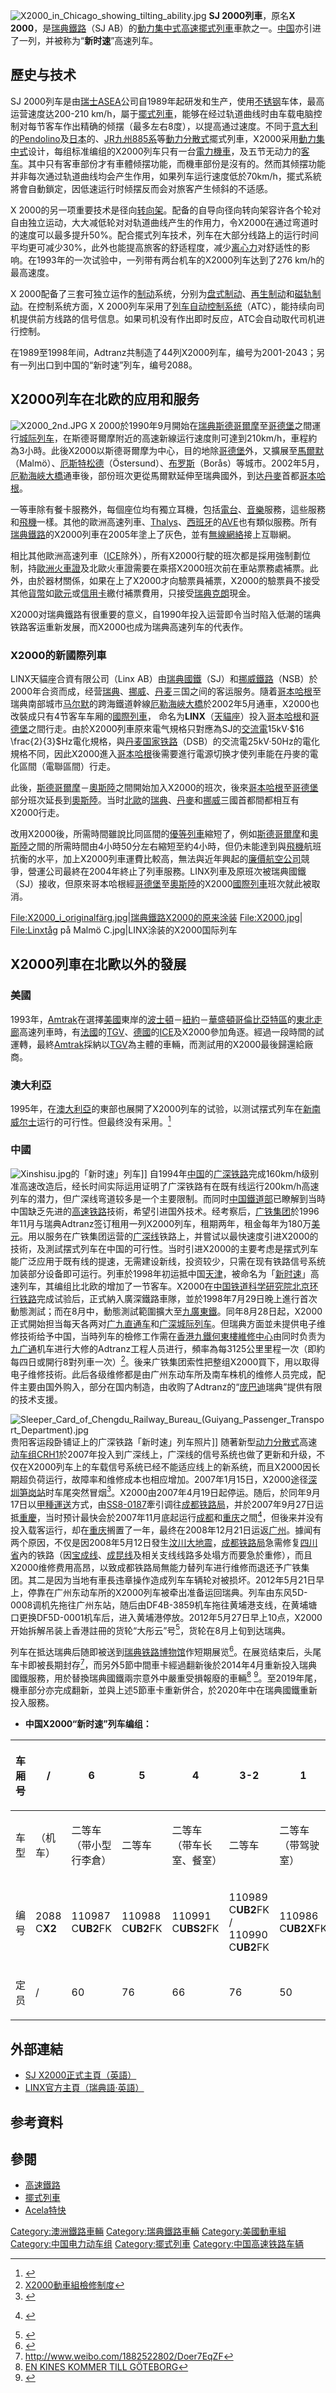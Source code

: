 {{Redirect2|新時速|「'''藍箭'''」列車|中國鐵路DJJ1型電力動車組}}
{{NoteTA|G1=Railway}}
{{鐵路車輛
|車輛名稱=SJ2000 高速列车
|公司色=grey
|圖像 = X2 Graverfors.jpg
|圖像說明 = [[瑞典鐵路|瑞典鐵路]]（[[SJ_AB|SJ AB]]）拥有的SJ2000
|列車編組=1M4T （挪威“LINX”）/ <br />1M5T / <br />1M6T（瑞典鐵路、中国“新时速”）/ <br />2M12T（重聯）
|起動加速度= （1.62km/h/s）0.45 m/s²
|營運最高速度=200
|設計最高速度=210
|試驗最高速度=276
|編組載客量=（6T）415
|減速度（正常） = （3.6km/h/s）1 m/s²
|減速度（緊急） = （4.58km/h/s）1.27 m/s²
|編組長度 = （1M6T）169.8
|全闊 = 3080
|全高 = 机车车受电弓降弓时：4300mm<br />拖车：4100
|車輛重量 =398 
|編組總重量 =（1M6T）365
|軌距 = 1435
|電化方式 = 15kV·<math>16 \frac{2}{3}</math>Hz（[[瑞典铁路公司|瑞典铁路公司]]、[[挪威国铁|挪威国铁]]）

25kV·50Hz（[[廣深鐵路|廣深鐵路]]、[[丹麦国铁|丹麦国铁]]、[[美国国铁|美国国铁]]、{{tsl|en|CountryLink}}）
|轉向架 = 拖车：自导向径向转向架
|輸出 = 
|牽引電動機 = [[ASEA|ASEA]]/[[ABB|ABB]]製開放式內扇形[[異步電動機|三相誘導]]牽引電動機MJA-3952型
|電動機輸出 = 815 kW（持續）<br/>1000 kW（一小時連續值）
|編組輸出 = 3260 kW
|齒輪比 = 
|驅動裝置 = 
|控制裝置 = ASEA/ABB製[[可關斷晶閘管|GTO]]-[[VVVF|VVVF]]
|制動方式 = [[盘式制动|盘式制动]]、[[再生制动|再生制动]]、[[磁轨制动|磁轨制动]]
|車身物料 = [[不锈钢|不锈钢]]
|保安裝置 = [[列车自动控制系统|列车自动控制系统]]（ATC）
|訊號系統 = 
|製造商 = [[ASEA|ASEA]]、[[ABB|ABB]]、[[Adtranz|Adtranz]]
|製造年份 = 1989-1998
|用戶={{flagicon|SWE}} [[瑞典國鐵|瑞典國鐵]]→[[SJ_AB|瑞典铁路公司]]（SJ AB）<ref>{{cite web|title=瑞典國鐵列車介紹|url=https://www.sj.se/en/about/about-sj/our-trains.html|website=瑞典國鐵 (SJ AB)|accessdate=2018-03-16|archive-date=2017-11-07|archive-url=https://web.archive.org/web/20171107025602/https://www.sj.se/en/about/about-sj/our-trains.html|dead-url=no}}</ref><br>{{CHN}}[[廣深鐵路股份有限公司|廣深鐵路股份有限公司]]（新时速，退役後曾封存，其中5節中間車廂及1節機車經過翻新後重新投入瑞典國鐵服務）
|牵引力=117.4kN（持续）；160kN（起动）|定员=399|动车轮径=1080mm|轴重=动车25t，拖车18t}}
[[File:X2000_in_Chicago_showing_tilting_ability.jpg|thumb]]
'''SJ 2000列車'''，原名'''X 2000'''，是[[瑞典鐵路|瑞典鐵路]]（SJ AB）的[[動力集中式|動力集中式]][[高速鐵路|高速]][[擺式列車|擺式列車]]車款之一。[[中国|中国]]亦引进了一列，并被称为“'''新时速'''”高速列车。

== 歷史与技术 ==
SJ 2000列车是由[[瑞士|瑞士]][[ASEA|ASEA]]公司自1989年起研发和生产，使用[[不锈钢|不锈钢]]车体，最高运营速度达200-210 km/h，屬于[[擺式列車|擺式列車]]，能够在经过轨道曲线时由车载电脑控制对每节客车作出精确的倾摆（最多左右8度），以提高通过速度。不同于[[意大利|意大利]]的[[Pendolino|Pendolino]]及[[日本|日本]]的{{tsl|ja|国鉄381系電車|日本國鐵381系電力動車組|國鐵381系}}、[[JR九州885系電力動車組|JR九州885系]]等[[動力分散式|動力分散式]]擺式列車，X2000采用[[動力集中式|動力集中式]]设计，每组标准编组的X2000列车只有一台[[電力機車|電力機車]]，及五节无动力的[[铁路客车|客车]]。其中只有客車部份才有車體倾摆功能，而機車部份是沒有的。然而其倾摆功能并非每次通过轨道曲线均会产生作用，如果列车运行速度低於70km/h，擺式系統將會自動鎖定，因低速运行时倾摆反而会对旅客产生倾斜的不适感。

X 2000的另一项重要技术是径向[[转向架|转向架]]。配备的自导向径向转向架容许各个轮对自由独立运动，大大减低轮对对轨道曲线产生的作用力，令X2000在通过弯道时的速度可以最多提升50%。配合擺式列车技术，列车在大部分线路上的运行时间平均更可减少30%，此外也能提高旅客的舒适程度，减少[[离心力|离心力]]对舒适性的影响。在1993年的一次试验中，一列带有两台机车的X2000列车达到了276 km/h的最高速度。

X 2000配备了三套可独立运作的[[制动|制动]]系统，分别为[[盘式制动|盘式制动]]、[[再生制动|再生制动]]和[[磁轨制动|磁轨制动]]。在控制系统方面，X 2000列车采用了[[列车自动控制系统|列车自动控制系统]]（ATC），能持续向司机提供前方线路的信号信息。如果司机没有作出即时反应，ATC会自动取代司机进行控制。

在1989至1998年间，Adtranz共制造了44列X2000列车，编号为2001-2043；另有一列出口到中国的“新时速”列车，编号2088。

== X2000列车在北欧的应用和服务 ==
[[File:X2000_2nd.JPG|thumb]]
X 2000於1990年9月開始在[[瑞典|瑞典]][[斯德哥爾摩|斯德哥爾摩]]至[[哥德堡|哥德堡]]之間運行[[城际列车|城际列车]]，在斯德哥爾摩附近的高速新線运行速度則可達到210km/h，車程約為3小時。此後X2000以斯德哥爾摩为中心，目的地除[[哥德堡|哥德堡]]外，又擴展至[[馬爾默|馬爾默]]（Malmö）、[[厄斯特松德|厄斯特松德]]（Östersund）、[[布罗斯|布罗斯]]（Borås）等城市。2002年5月，[[厄勒海峽大橋|厄勒海峽大橋]]通車後，部份班次更從馬爾默延伸至瑞典國外，到达[[丹麥|丹麥]]首都[[哥本哈根|哥本哈根]]。

一等車除有餐卡服務外，每個座位均有獨立耳機，包括[[電台|電台]]、[[音樂|音樂]]服務，這些服務和[[飛機|飛機]]一樣。其他的歐洲高速列車、[[大力士高速列車|Thalys]]、[[西班牙|西班牙]]的[[西班牙高速鐵道|AVE]]也有類似服務。所有[[瑞典鐵路|瑞典鐵路]]的X2000列車在2005年塗上了灰色，並有[[無線網絡|無線網絡]]接上互聯網。

相比其他歐洲高速列車（[[ICE列車|ICE]]除外），所有X2000行駛的班次都是採用強制劃位制，持[[歐洲火車證|歐洲火車證]]及北歐火車證需要在乘搭X2000班次前在車站票務處補票。此外，由於器材關係，如果在上了X2000才向驗票員補票，X2000的驗票員不接受其他[[貨幣|貨幣]]如[[歐元|歐元]]或[[信用卡|信用卡]]繳付補票費用，只接受[[瑞典克朗|瑞典克朗]]現金。

X2000对瑞典鐵路有很重要的意义，自1990年投入运营即令当时陷入低潮的瑞典铁路客运重新发展，而X2000也成为瑞典高速列车的代表作。

=== X2000的新國際列車 ===
LINX天貓座合資有限公司（Linx AB）由[[瑞典國鐵|瑞典國鐵]]（SJ）和[[挪威鐵路|挪威鐵路]]（NSB）於2000年合资而成，经营[[瑞典|瑞典]]、[[挪威|挪威]]、[[丹麦|丹麦]]三国之间的客运服务。隨着[[哥本哈根|哥本哈根]]至瑞典南部城市[[马尔默|马尔默]]的跨海鐵道幹線[[厄勒海峽大橋|厄勒海峽大橋]]於2002年5月通車，X2000也改裝成只有4节客车车厢的[[國際列車|國際列車]]， 命名为''' LINX'''（[[天貓座|天貓座]]）投入[[哥本哈根|哥本哈根]]和[[哥德堡|哥德堡]]之間行走。由於X2000列車原來電气規格只對應為SJ的[[交流電|交流電]]15kV·<math>16 \frac{2}{3}</math>Hz電化規格，與[[丹麦国家铁路|丹麦国家铁路]]（DSB）的交流電25kV·50Hz的電化規格不同，因此X2000進入[[哥本哈根|哥本哈根]]後需要進行電源切换才使列車能在丹麥的電化區間（電聯區間）行走。

此後，[[斯德哥爾摩|斯德哥爾摩]]－[[奧斯陸|奧斯陸]]之間開始加入X2000的班次，後來[[哥本哈根|哥本哈根]]至[[哥德堡|哥德堡]]部分班次延長到[[奧斯陸|奧斯陸]]。当时[[北歐|北歐]]的[[瑞典|瑞典]]、[[丹麥|丹麥]]和[[挪威|挪威]]三國首都間都相互有X2000行走。

改用X2000後，所需時間雖說比同區間的[[優等列車|優等列車]]縮短了，例如[[斯德哥爾摩|斯德哥爾摩]]和[[奧斯陸|奧斯陸]]之間的所需時間由4小時50分左右縮短至約4小時，但仍未能達到與[[飛機|飛機]]航班抗衡的水平，加上X2000列車運費比較高，無法與近年興起的[[廉價航空公司|廉價航空公司]]競爭，營運公司最終在2004年終止了列車服務。LINX列車及原班次被瑞典國鐵（SJ）接收，但原來哥本哈根經[[哥德堡|哥德堡]]至[[奧斯陸|奧斯陸]]的X2000[[國際列車|國際列車]]班次就此被取消。
<gallery>
File:X2000_i_originalfärg.jpg|瑞典鐵路X2000的原来涂装
File:X2000.jpg|
File:Linxtåg på Malmö C.jpg|LINX涂装的X2000国际列车
</gallery>

== X2000列車在北歐以外的發展 ==
=== 美國 ===
1993年，[[美鐵|Amtrak]]在選擇[[美國|美國]]東岸的[[波士頓|波士頓]]－[[紐約|紐約]]－[[華盛頓哥倫比亞特區|華盛頓哥倫比亞特區]]的[[東北走廊|東北走廊]]高速列車時，有[[法國|法國]]的[[法国高速列车|TGV]]、[[德國|德國]]的[[ICE列車|ICE]]及X2000參加角逐。經過一段時間的試運轉，最終[[Amtrak|Amtrak]]採納以[[法国高速列车|TGV]]為主體的車輛，而測試用的X2000最後歸還給廠商。

=== 澳大利亞 ===
1995年，在[[澳大利亞|澳大利亞]]的東部也展開了X2000列车的试验，以测试摆式列车在[[新南威尔士|新南威尔士]]运行的可行性。但最终没有采用。<ref>{{Cite web |url=http://www.railpage.org.au/xpt/x2000.html |title=X2000 in Australia |access-date=2009-06-16 |archive-url=https://web.archive.org/web/20080703175119/http://www.railpage.org.au/xpt/x2000.html |archive-date=2008-07-03 |dead-url=yes }}</ref>

=== 中國 ===
[[File:Xinshisu.jpg|thumb]]的「新时速」列车]]
自1994年[[中国|中国]]的[[广深铁路|广深铁路]]完成160km/h级别准高速改造后，经长时间实际运用证明了广深铁路有在既有线运行200km/h高速列车的潜力，但广深线弯道较多是一个主要限制。而同时[[中华人民共和国铁道部|中国鐵道部]]已瞭解到当時中国缺乏先进的[[高速铁路|高速铁路]]技術，希望引进国外技术。经考察后，[[广铁集团|广铁集团]]於1996年11月与瑞典Adtranz签订租用一列X2000列车，租期两年，租金每年为180万[[美元|美元]]。用以服务在广铁集团运营的[[广深线|广深线]]铁路上，并嘗试以最快速度引进X2000的技術，及測試摆式列车在中国的可行性。当时引进X2000的主要考虑是摆式列车能广泛应用于既有线的提速，无需建设新线，投资较少，只需在现有铁路信号系统加装部分设备即可运行。列車於1998年初运抵中国[[天津|天津]]，被命名为「[[新时速|新时速]]」高速列车，其编组比北欧的增加了一节客车。X2000在[[中国铁道科学研究院|中国铁道科学研究院]][[北京环行铁路|北京环行铁路]]完成试验后，正式納入廣深鐵路車隊，並於1998年7月29日晚上進行首次動態測試；而在8月中，動態測試範圍擴大至[[九廣東鐵|九廣東鐵]]。同年8月28日起，X2000正式開始担当每天各两对[[广九直通车|广九直通车]]和[[广深动车组列车|广深城际列车]]。但瑞典方面並未提供电子维修技術给予中国，当時列车的檢修工作需在[[香港|香港]][[港鐵何東樓車廠|九鐵何東樓維修中心]]由同时负责为[[九广通|九广通]]机车进行大修的Adtranz工程人员进行，頻率為每3125公里里程一次（即約每四日或開行8對列車一次）<ref>[https://wenku.baidu.com/view/23c7f535650e52ea551898b7.html X2000動車組檢修制度]</ref>。後来广铁集团索性把整组X2000買下，用以取得电子维修技術。此后各级维修都是由广州东动车所及南车株机的维修人员完成，配件主要由国外购入，部分在国内制造，由收购了Adtranz的“[[龐巴迪運輸|庞巴迪]]瑞典”提供有限的技术支援。

[[File:Sleeper_Card_of_Chengdu_Railway_Bureau_(Guiyang_Passenger_Transport_Department).jpg|thumb]]贵阳客运段卧铺证上的广深铁路「新时速」列车照片]]
随著新型[[动力分散式|动力分散式]]高速[[动车组|动车组]][[和谐号CRH1型电力动车组|CRH1]]於2007年投入到广深线上，广深线的信号系统也做了更新和升级，不仅在X2000列车上的车载信号系统已经不能适应线上的新系统，而且X2000因长期超负荷运行，故障率和维修成本也相应增加。2007年1月15日，X2000途径[[深圳|深圳]][[笋岗站|笋岗站]]时车尾突然冒烟<ref>{{Cite web |url=http://news.sohu.com/20070116/n247652227.shtml |title=广深铁路:“新时速”冒烟5分钟后拖走 |accessdate=2009-06-16 |archive-date=2013-06-29 |archive-url=https://web.archive.org/web/20130629000006/http://news.sohu.com/20070116/n247652227.shtml |dead-url=no }}</ref>。X2000由2007年4月19日起停运。随后，於同年9月17日以[[車輛運送#甲種運送/無火回送|甲種運送]]方式，由[[SS8|SS8-0187]]牽引调往[[成都铁路局|成都铁路局]]，并於2007年9月27日运抵[[重慶|重慶]]，当时预计最快会於2007年11月底起运行[[成都|成都]]和[[重庆|重庆]]之間<ref>{{source|url=http://www.cq.xinhuanet.com/news/2007-10/25/content_11492232.htm|title=成渝两地有望增加动车组 新车组月底试跑|author=新华通讯社|pub=新华通讯社|date=2007年10月25日}} {{Wayback|url=http://www.cq.xinhuanet.com/news/2007-10/25/content_11492232.htm |date=20160304125710 }}</ref>，但後来并没有投入载客运行，却在[[重庆|重庆]]搁置了一年，最终在2008年12月21日运返[[广州|广州]]。據闻有两个原因，不仅是因2008年5月12日發生[[汶川大地震|汶川大地震]]，[[成都铁路局|成都铁路局]]急需修复[[四川省|四川省]]內的铁路（因[[宝成线|宝成线]]、[[成昆铁路|成昆线]]及相关支线线路多处塌方而要急於重修），而且X2000维修费用高昂，以致成都铁路局無能力替列车进行维修而退还予广铁集团。其二是因为当地有車長违章操作造成列车车辆轮对被损坏。2012年5月21日早上，停靠在广州东动车所的X2000列车被牵出准备运回瑞典。列车由东风5D-0008调机先拖往广州东站，随后由DF4B-3859机车拖往黄埔港支线，在黄埔塘口更换DF5D-0001机车后，进入黄埔港停放。2012年5月27日早上10点，X2000开始拆解吊装上香港註冊的货轮“大彤云”号<ref>{{Cite web |url=http://bbs.railcn.net/thread-924090-1-1.html |title=深圳新时速 X2000裝船全紀錄 |accessdate=2012-11-16 |archive-date=2016-03-05 |archive-url=https://web.archive.org/web/20160305030717/http://bbs.railcn.net/thread-924090-1-1.html |dead-url=no }}</ref>，货轮在8月上旬到达瑞典。

列车在抵达瑞典后随即被送到[[瑞典铁路博物馆|瑞典铁路博物馆]]作短期展览<ref>{{cite web|author1=[http://672397312.rrpicturearchives.net/ Peider SwissTrip]|title=X2000 - Guangshen Railway Company Ltd, China|url=http://www.rrpicturearchives.net/showPicture.aspx?id=3445485|website=Railroad Picture Archives|accessdate=2018-03-27|archive-date=2018-03-27|archive-url=https://web.archive.org/web/20180327144841/http://www.rrpicturearchives.net/showPicture.aspx?id=3445485|dead-url=no}}</ref>。在展览结束后，头尾车卡即被長期封存<ref>http://www.weibo.com/1882522802/Doer7EqZF</ref>，而另外5節中間車卡經過翻新後於2014年4月重新投入瑞典國鐵服務，用於替換瑞典國鐵兩宗意外中嚴重受損報廢的車輛<ref>[http://blogg.gp.se/trafikbloggen/2014/04/02/en-kines-kommer-till-goteborg/ EN KINES KOMMER TILL GÖTEBORG]{{Dead link|date=2018年8月 |bot=InternetArchiveBot |fix-attempted=yes }}</ref> <ref>{{Cite web |url=http://www.lokstallet.n.nu/sj-motorvagnar |title=SJ Motorvagnar |accessdate=2018-03-23 |archive-date=2018-01-30 |archive-url=https://web.archive.org/web/20180130225738/http://www.lokstallet.n.nu/sj-motorvagnar |dead-url=no }}</ref>。至2019年尾，機車部分亦完成翻新，並與上述5節車卡重新併合，於2020年中在瑞典國鐵重新投入服務。

*'''中国X2000“新时速”列车编组：'''
{| class="wikitable" style="text-align: center; font-size: small;"
!车厢号
|/||6||5||4||3-2||1
|-
! style="width: 10%;" | 车型
| style="width: 15%;" | （机车）
| style="width: 15%;" | 二等车（带小型行李倉）
| style="width: 15%;" | 二等车
| style="width: 15%;" | 二等车（带车长室、餐室）
| style="width: 15%;" | 二等车
| style="width: 15%;" | 二等车（带驾驶室）
|-
! style="width: 10%;" | 编号
| style="width: 15%;" | 2088 C'''X2'''
| style="width: 15%;" | 110987 C'''UB2'''FK
| style="width: 15%;" | 110988 C'''UB2'''FK
| style="width: 15%;" | 110991 C'''UBS2'''FK
| style="width: 15%;" | 110989 C'''UB2'''FK / 110990 C'''UB2'''FK
| style="width: 15%;" | 110986 C'''UB2X'''FK
|-
! style="width: 10%;" | 定员
| style="width: 15%;" | /
| style="width: 15%;" | 60
| style="width: 15%;" | 76
| style="width: 15%;" | 66
| style="width: 15%;" | 76
| style="width: 15%;" | 50
|}

== 外部連結 ==
{{commonscat|ASEA X2}}
*[https://web.archive.org/web/20081021034732/http://www.sj.se/sj/jsp/polopoly.jsp?d=10&l=en SJ X2000正式主頁（英語）]
*[http://www.linx.no/ LINX官方主頁（瑞典語·英語）]{{Wayback|url=http://www.linx.no/ |date=20050113091107 }}
== 参考資料 ==
{{Reflist}}

== 參閱 ==
*[[高速鐵路|高速鐵路]]
*[[擺式列車|擺式列車]]
*[[Acela特快|Acela特快]]

{{中國動車組}}
{{高速铁路}}

[[Category:澳洲鐵路車輛|Category:澳洲鐵路車輛]]
[[Category:瑞典鐵路車輛|Category:瑞典鐵路車輛]]
[[Category:美國動車組|Category:美國動車組]]
[[Category:中国电力动车组|Category:中国电力动车组]]
[[Category:擺式列車|Category:擺式列車]]
[[Category:中国高速铁路车辆|Category:中国高速铁路车辆]]